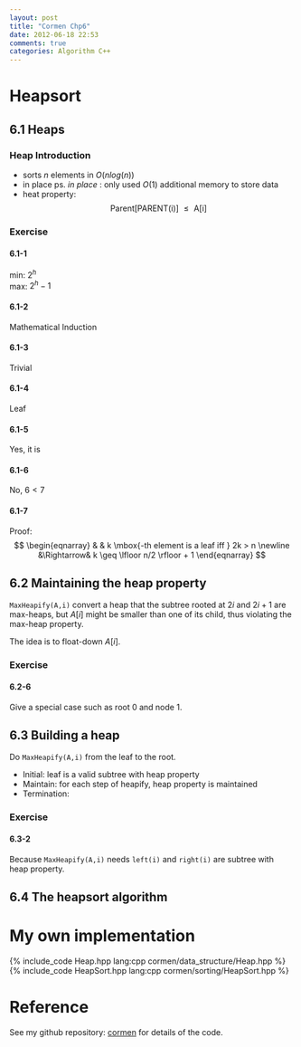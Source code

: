```yaml
---
layout: post
title: "Cormen Chp6"
date: 2012-06-18 22:53
comments: true
categories: Algorithm C++
---
```



# Heapsort
## 6.1 Heaps
### Heap Introduction
- sorts $n$ elements in $O(nlog(n))$
- in place
	ps. _in place_ : only used $O(1)$ additional memory to store data
- heat property: $$\mbox{Parent[PARENT(i)] } \leq \mbox{ A[i]}$$


### Exercise

#### 6.1-1

min: $2 ^ h$  
max: $2 ^ h - 1$

#### 6.1-2
Mathematical Induction

#### 6.1-3
Trivial

#### 6.1-4
Leaf

#### 6.1-5
Yes, it is

#### 6.1-6
No, $6 < 7$

#### 6.1-7

Proof:
$$
\begin{eqnarray}
& & k \mbox{-th element is a leaf iff } 2k > n \newline
&\Rightarrow& k \geq \lfloor n/2 \rfloor + 1
\end{eqnarray}
$$

## 6.2 Maintaining the heap property

`MaxHeapify(A,i)` convert a heap that the subtree rooted at $2 i$ and 
$2 i + 1$ are max-heaps, but $A[i]$ might be smaller than one of its 
child, thus violating the max-heap property.  

The idea is to float-down $A[i]$.

### Exercise

#### 6.2-6

Give a special case such as root 0 and node 1.

## 6.3 Building a heap

Do `MaxHeapify(A,i)` from the leaf to the root.

- Initial: leaf is a valid subtree with heap property
- Maintain: for each step of heapify, heap property is maintained
- Termination: 

### Exercise

#### 6.3-2

Because `MaxHeapify(A,i)` needs `left(i)` and `right(i)` are subtree
with heap property.

## 6.4 The heapsort algorithm

# My own implementation

{% include_code Heap.hpp lang:cpp cormen/data_structure/Heap.hpp %}
{% include_code HeapSort.hpp lang:cpp cormen/sorting/HeapSort.hpp %}


# Reference
See my github repository: [cormen](https://github.com/wush978/cormen) for details of the code.
